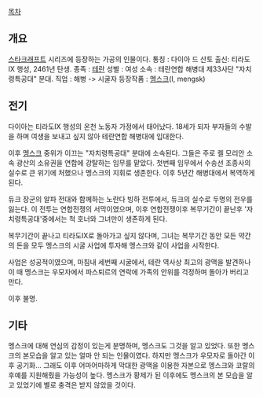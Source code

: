 [[목차]]
== 개요 ==
[[스타크래프트]] 시리즈에 등장하는 가공의 인물이다. 
통칭 : 다이아 드 산토
출신: 티라도IX 행성, 2461년 탄생.
종족 : [[테란]]
성별 : 여성
소속 : 테란연합 해병대 제33사단 "자치령특공대" 분대.
직업 : 해병 -> 시굴자
등장작품 : [[멩스크]](I, mengsk)
== 전기 ==
다이아는 티라도IX 행성의 온천 노동자 가정에서 태어났다. 18세가 되자 부자들의 수발을 하며 여생을 보내고 싶지 않아 테란연합 해병대에 입대한다. 

이후 [[멩스크]] 중위가 이끄는 "자치령특공대" 분대에 소속된다. 그들은 주로 켈 모리안 소속 광산의 소유권을 연합에 강탈하는 임무를 맡았다. 첫번째 임무에서 수송선 조종사의 실수로 큰 위기에 처했으나 멩스크의 지휘로 생존한다. 이후 5년간 해병대에서 복역하게 된다.

듀크 장군의 알파 전대와 함께하는 노란다 빙하 전투에서, 듀크의 실수로 두명의 전우를 잃는다. 이 전투는 연합전쟁의 서막이였으며, 이후 연합전쟁이후 복무기간이 끝난후  '자치령특공대'중에서는 척 호너와 그녀만이 생존하게 된다.

복무기간이 끝나고 티라도IX로 돌아가고 싶지 않다며, 그녀는 복무기간 동안 모든 약간의 돈을 모두 멩스크의 시굴 사업에 투자해 멩스크와 같이 사업을 시작한다.

사업은 성공적이였으며, 마침내 세번째 시굴에서, 테란 역사상 최고의 광맥을 발견하나 이 때 멩스크는 우모자에서 파스퇴르의 연락에 가족의 안위를 걱정하며 돌아가 버리고 만다.

이후 불명.
== 기타 ==
멩스크에 대해 연심의 감정이 있는게 분명하며, 멩스크도 그것을 알고 있었다.  또한 멩스크의 본모습을 알고 있는 얼마 안 되는 인물이였다. 하지만 멩스크가 우모자로 돌아간 이후 공기화... 그래도 이후 어마어마하게 막대한 광맥을 이용한 자본으로 멩스크와 코랄의 후예를 지원해줬을 가능성이 높다. 멩스크가 황제가 된 이후에도 멩스크의 본 모습을 알고 있었기에 별로 충격은 받지 않았을 것이다.
